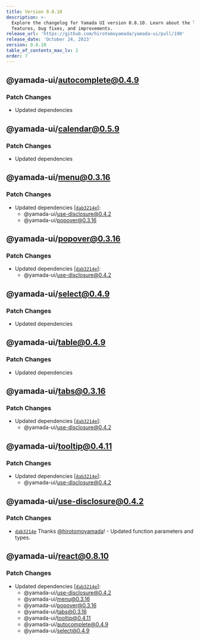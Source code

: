 ```yaml
---
title: Version 0.8.10
description: >-
  Explore the changelog for Yamada UI version 0.8.10. Learn about the latest
  features, bug fixes, and improvements.
release_url: 'https://github.com/hirotomoyamada/yamada-ui/pull/190'
release_date: 'October 24, 2023'
version: 0.8.10
table_of_contents_max_lv: 2
order: 7
---
```


## @yamada-ui/autocomplete@0.4.9

### Patch Changes

- Updated dependencies

## @yamada-ui/calendar@0.5.9

### Patch Changes

- Updated dependencies

## @yamada-ui/menu@0.3.16

### Patch Changes

- Updated dependencies \[[`dab3214e`](https://github.com/hirotomoyamada/yamada-ui/commit/dab3214eef5c98e54889ee5c1d0899c7a5189713)]:
  - @yamada-ui/use-disclosure@0.4.2
  - @yamada-ui/popover@0.3.16

## @yamada-ui/popover@0.3.16

### Patch Changes

- Updated dependencies \[[`dab3214e`](https://github.com/hirotomoyamada/yamada-ui/commit/dab3214eef5c98e54889ee5c1d0899c7a5189713)]:
  - @yamada-ui/use-disclosure@0.4.2

## @yamada-ui/select@0.4.9

### Patch Changes

- Updated dependencies

## @yamada-ui/table@0.4.9

### Patch Changes

- Updated dependencies

## @yamada-ui/tabs@0.3.16

### Patch Changes

- Updated dependencies \[[`dab3214e`](https://github.com/hirotomoyamada/yamada-ui/commit/dab3214eef5c98e54889ee5c1d0899c7a5189713)]:
  - @yamada-ui/use-disclosure@0.4.2

## @yamada-ui/tooltip@0.4.11

### Patch Changes

- Updated dependencies \[[`dab3214e`](https://github.com/hirotomoyamada/yamada-ui/commit/dab3214eef5c98e54889ee5c1d0899c7a5189713)]:
  - @yamada-ui/use-disclosure@0.4.2

## @yamada-ui/use-disclosure@0.4.2

### Patch Changes

- [`dab3214e`](https://github.com/hirotomoyamada/yamada-ui/commit/dab3214eef5c98e54889ee5c1d0899c7a5189713) Thanks [@hirotomoyamada](https://github.com/hirotomoyamada)! - Updated function parameters and types.

## @yamada-ui/react@0.8.10

### Patch Changes

- Updated dependencies \[[`dab3214e`](https://github.com/hirotomoyamada/yamada-ui/commit/dab3214eef5c98e54889ee5c1d0899c7a5189713)]:
  - @yamada-ui/use-disclosure@0.4.2
  - @yamada-ui/menu@0.3.16
  - @yamada-ui/popover@0.3.16
  - @yamada-ui/tabs@0.3.16
  - @yamada-ui/tooltip@0.4.11
  - @yamada-ui/autocomplete@0.4.9
  - @yamada-ui/select@0.4.9
